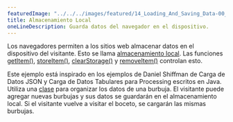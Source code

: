 ```yaml
---
featuredImage: "../../../images/featured/14_Loading_And_Saving_Data-00_Local_Storage-thumbnail.png"
title: Almacenamiento Local
oneLineDescription: Guarda datos del navegador en el dispositivo.
---
```


Los navegadores permiten a los sitios web almacenar datos en el dispositivo del visitante.
Esto se llama
<a href="https://developer.mozilla.org/en-US/docs/Web/API/Window/localStorage" target="_blank">almacenamiento local</a>.
Las funciones
<a href="/reference/#/p5/getItem/" target="_blank">getItem()</a>,
<a href="/reference/#/p5/storeItem/" target="_blank">storeItem()</a>,
<a href="/reference/#/p5/clearStorage/" target="_blank">clearStorage()</a> y
<a href="/reference/#/p5/removeItem/" target="_blank">removeItem()</a>
controlan esto.

Este ejemplo está inspirado en los ejemplos de Daniel Shiffman de Carga de Datos JSON y Carga de
Datos Tabulares para Processing escritos en Java. Utiliza una
<a href="/reference/#/p5/class/" target="_blank">clase</a>
para organizar los datos de una burbuja. El visitante puede agregar nuevas burbujas y sus datos
se guardarán en el almacenamiento local. Si el visitante vuelve a visitar el boceto, se cargarán
las mismas burbujas.